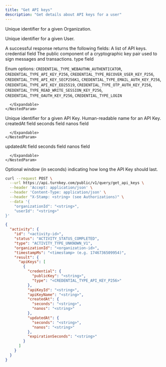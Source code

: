 ```yaml
---
title: "Get API keys"
description: "Get details about API keys for a user"
---
```



<EndpointPath type="query" path="get_api_keys" />

<Authorizations />

<H3Bordered text="Body" />

<ParamField body="organizationId" type="string" required={true}>

Unique identifier for a given Organization.
</ParamField>

<ParamField body="userId" type="string" required={false}>

Unique identifier for a given User.
</ParamField>


<H3Bordered text="Response" />
A successful response returns the following fields:

<ResponseField name="apiKeys" type="array" required={true}>
  A list of API keys.
  <Expandable title="apiKeys details">
    <NestedParam parentKey="apiKeys" childKey="credential" type="object" required={true}>
      credential field
      <Expandable title="credential details">
        <NestedParam parentKey="apiKeys.credential" childKey="publicKey" type="string" required={true}>
The public component of a cryptographic key pair used to sign messages and transactions.
</NestedParam>
<NestedParam parentKey="apiKeys.credential" childKey="type" type="enum" required={true}>
type field
  
Enum options: `CREDENTIAL_TYPE_WEBAUTHN_AUTHENTICATOR`, `CREDENTIAL_TYPE_API_KEY_P256`, `CREDENTIAL_TYPE_RECOVER_USER_KEY_P256`, `CREDENTIAL_TYPE_API_KEY_SECP256K1`, `CREDENTIAL_TYPE_EMAIL_AUTH_KEY_P256`, `CREDENTIAL_TYPE_API_KEY_ED25519`, `CREDENTIAL_TYPE_OTP_AUTH_KEY_P256`, `CREDENTIAL_TYPE_READ_WRITE_SESSION_KEY_P256`, `CREDENTIAL_TYPE_OAUTH_KEY_P256`, `CREDENTIAL_TYPE_LOGIN`

</NestedParam>

      </Expandable>
    </NestedParam>
<NestedParam parentKey="apiKeys" childKey="apiKeyId" type="string" required={true}>
Unique identifier for a given API Key.
</NestedParam>
<NestedParam parentKey="apiKeys" childKey="apiKeyName" type="string" required={true}>
Human-readable name for an API Key.
</NestedParam>
<NestedParam parentKey="apiKeys" childKey="createdAt" type="object" required={true}>
      createdAt field
      <Expandable title="createdAt details">
        <NestedParam parentKey="apiKeys.createdAt" childKey="seconds" type="string" required={true}>
seconds field
</NestedParam>
<NestedParam parentKey="apiKeys.createdAt" childKey="nanos" type="string" required={true}>
nanos field
</NestedParam>

      </Expandable>
    </NestedParam>
<NestedParam parentKey="apiKeys" childKey="updatedAt" type="object" required={true}>
      updatedAt field
      <Expandable title="updatedAt details">
        <NestedParam parentKey="apiKeys.updatedAt" childKey="seconds" type="string" required={true}>
seconds field
</NestedParam>
<NestedParam parentKey="apiKeys.updatedAt" childKey="nanos" type="string" required={true}>
nanos field
</NestedParam>

      </Expandable>
    </NestedParam>
<NestedParam parentKey="apiKeys" childKey="expirationSeconds" type="string" required={false}>
Optional window (in seconds) indicating how long the API Key should last.
</NestedParam>

  </Expandable>
</ResponseField>

<RequestExample>

```bash cURL
curl --request POST \
  --url https://api.turnkey.com/public/v1/query/get_api_keys \
  --header 'Accept: application/json' \
  --header 'Content-Type: application/json' \
  --header "X-Stamp: <string> (see Authorizations)" \
  --data '{
    "organizationId": "<string>",
    "userId": "<string>"
}'
```

</RequestExample>

<ResponseExample>

```json 200
{
  "activity": {
    "id": "<activity-id>",
    "status": "ACTIVITY_STATUS_COMPLETED",
    "type": "ACTIVITY_TYPE_UNKNOWN_V1",
    "organizationId": "<organization-id>",
    "timestampMs": "<timestamp> (e.g. 1746736509954)",
    "result": {
      "apiKeys": [
        {
          "credential": {
            "publicKey": "<string>",
            "type": "<CREDENTIAL_TYPE_API_KEY_P256>"
          },
          "apiKeyId": "<string>",
          "apiKeyName": "<string>",
          "createdAt": {
            "seconds": "<string>",
            "nanos": "<string>"
          },
          "updatedAt": {
            "seconds": "<string>",
            "nanos": "<string>"
          },
          "expirationSeconds": "<string>"
        }
      ]
    }
  }
}
```

</ResponseExample>
